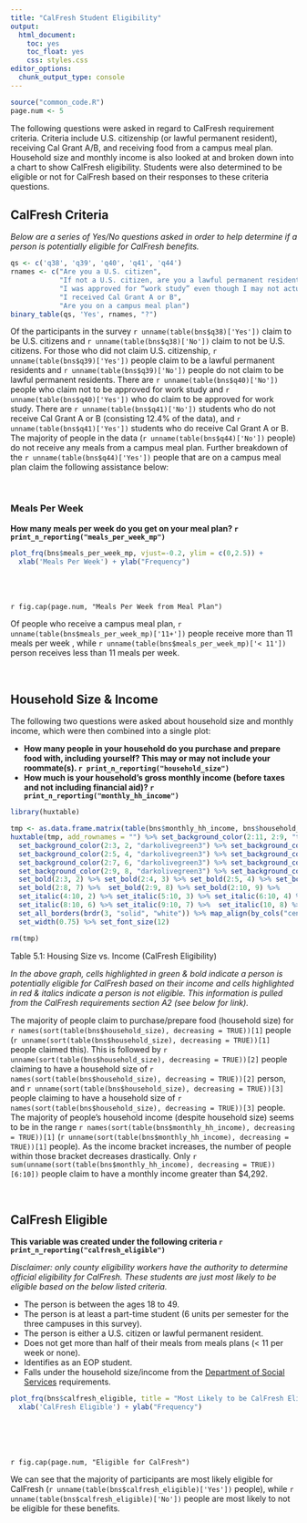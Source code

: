 ```yaml
---
title: "CalFresh Student Eligibility"
output: 
  html_document: 
    toc: yes
    toc_float: yes
    css: styles.css
editor_options: 
  chunk_output_type: console
---
```


```r
source("common_code.R")
page.num <- 5
```

The following questions were asked in regard to CalFresh requirement criteria. Criteria include U.S. citizenship (or lawful permanent resident), receiving Cal Grant A/B, and receiving food from a campus meal plan. Household size and monthly income is also looked at and broken down into a chart to show CalFresh eligibility. Students were also determined to be eligible or not for CalFresh based on their responses to these criteria questions.

## CalFresh Criteria
*Below are a series of Yes/No questions asked in order to help determine if a person is potentially eligible for CalFresh benefits.*
```r
qs <- c('q38', 'q39', 'q40', 'q41', 'q44')
rnames <- c("Are you a U.S. citizen", 
            "If not a U.S. citizen, are you a lawful permanent resident (i.e. have a 'green card')",
            "I was approved for “work study” even though I may not actually have a work study job placement",
            "I received Cal Grant A or B",
            "Are you on a campus meal plan")
binary_table(qs, 'Yes', rnames, "?")
```
Of the participants in the survey `r unname(table(bns$q38)['Yes'])` claim to be U.S. citizens and `r unname(table(bns$q38)['No'])` claim to not be U.S. citizens. For those who did not claim U.S. citizenship, `r unname(table(bns$q39)['Yes'])` people claim to be a lawful permanent residents and `r unname(table(bns$q39)['No'])` people do not claim to be lawful permanent residents. There are `r unname(table(bns$q40)['No'])` people who claim not to be approved for work study and `r unname(table(bns$q40)['Yes'])` who do claim to be approved for work study. There are `r unname(table(bns$q41)['No'])` students who do not receive Cal Grant A or B (consisting 12.4% of the data), and `r unname(table(bns$q41)['Yes'])` students who do receive Cal Grant A or B. The majority of people in the data (`r unname(table(bns$q44)['No'])` people) do not receive any meals from a campus meal plan. Further breakdown of the `r unname(table(bns$q44)['Yes'])` people that are on a campus meal plan claim the following assistance below:

<br>

### Meals Per Week
**How many meals per week do you get on your meal plan? `r print_n_reporting("meals_per_week_mp")`**

<div class = "row">
<div class = "col-md-6">
```r
plot_frq(bns$meals_per_week_mp, vjust=-0.2, ylim = c(0,2.5)) + 
  xlab('Meals Per Week') + ylab("Frequency")
```
</div>
  
<div class = "col-md-5">
<br><br><br>`r fig.cap(page.num, "Meals Per Week from Meal Plan")` <br> 

Of people who receive a campus meal plan, `r unname(table(bns$meals_per_week_mp)['11+'])` people receive more than 11 meals per week , while `r unname(table(bns$meals_per_week_mp)['< 11'])` person receives less than 11 meals per week. 

</div>
</div>

<br>

## Household Size & Income
The following two questions were asked about household size and monthly income, which were then combined into a single plot:

- **How many people in your household do you purchase and prepare food with, including yourself? This may or may not include your roommate(s). `r print_n_reporting("household_size")`**
- **How much is your household's gross monthly income (before taxes and not including financial aid)? `r print_n_reporting("monthly_hh_income")`**

```r
library(huxtable)

tmp <- as.data.frame.matrix(table(bns$monthly_hh_income, bns$household_size))
huxtable(tmp, add_rownames = "") %>% set_background_color(2:11, 2:9, "tomato") %>%
  set_background_color(2:3, 2, "darkolivegreen3") %>% set_background_color(2:4, 3, "darkolivegreen3") %>% 
  set_background_color(2:5, 4, "darkolivegreen3") %>% set_background_color(2:6, 5, "darkolivegreen3") %>% 
  set_background_color(2:7, 6, "darkolivegreen3") %>% set_background_color(2:8, 7, "darkolivegreen3") %>% 
  set_background_color(2:9, 8, "darkolivegreen3") %>% set_background_color(2:10, 9, "darkolivegreen3") %>% 
  set_bold(2:3, 2) %>% set_bold(2:4, 3) %>% set_bold(2:5, 4) %>% set_bold(2:6, 5) %>% set_bold(2:7, 6) %>% 
  set_bold(2:8, 7) %>%  set_bold(2:9, 8) %>% set_bold(2:10, 9) %>% 
  set_italic(4:10, 2) %>% set_italic(5:10, 3) %>% set_italic(6:10, 4) %>% set_italic(7:10, 5) %>% 
  set_italic(8:10, 6) %>% set_italic(9:10, 7) %>%  set_italic(10, 8) %>% set_italic(11, 9) %>%
  set_all_borders(brdr(3, "solid", "white")) %>% map_align(by_cols("center")) %>%
  set_width(0.75) %>% set_font_size(12)

rm(tmp)
```
Table 5.1: Housing Size vs. Income (CalFresh Eligibility)

*In the above graph, cells highlighted in green & bold indicate a person is potentially eligible for CalFresh based on their income and cells highlighted in red & italics indicate a person is not eligible. This information is pulled from the CalFresh requirements section A2 (see below for link).*

The majority of people claim to purchase/prepare food (household size) for `r names(sort(table(bns$household_size), decreasing = TRUE))[1]` people (`r unname(sort(table(bns$household_size), decreasing = TRUE))[1]` people claimed this). This is followed by `r unname(sort(table(bns$household_size), decreasing = TRUE))[2]` people claiming to have a household size of `r names(sort(table(bns$household_size), decreasing = TRUE))[2]` person, and `r unname(sort(table(bns$household_size), decreasing = TRUE))[3]` people claiming to have a household size of `r names(sort(table(bns$household_size), decreasing = TRUE))[3]` people. The majority of people's household income (despite household size) seems to be in the range `r names(sort(table(bns$monthly_hh_income), decreasing = TRUE))[1]` (`r unname(sort(table(bns$monthly_hh_income), decreasing = TRUE))[1]` people). As the income bracket increases, the number of people within those bracket decreases drastically. Only `r sum(unname(sort(table(bns$monthly_hh_income), decreasing = TRUE))[6:10])` people claim to have a monthly income greater than \$4,292.

<br>

## CalFresh Eligible
**This variable was created under the following criteria `r print_n_reporting("calfresh_eligible")`**

*Disclaimer: only county eligibility workers have the authority to determine official eligibility for CalFresh. These students are just most likely to be eligible based on the below listed criteria.*

- The person is between the ages 18 to 49.  
- The person is at least a part-time student (6 units per semester for the three campuses in this survey).  
- The person is either a U.S. citizen or lawful permanent resident.  
- Does not get more than half of their meals from meals plans (< 11 per week or none).  
- Identifies as an EOP student.  
- Falls under the household size/income from the [Department of Social Services](https://www.cdss.ca.gov/inforesources/cdss-programs/calfresh/eligibility-and-issuance-requirements#income) requirements.

<div class = "row">
<div class = "col-md-6">
```r
plot_frq(bns$calfresh_eligible, title = "Most Likely to be CalFresh Eligible") + 
  xlab('CalFresh Eligible') + ylab("Frequency")
```
</div>
  
<div class = "col-md-5">
<br><br><br><br>`r fig.cap(page.num, "Eligible for CalFresh")` <br> 

We can see that the majority of participants are most likely eligible for CalFresh (`r unname(table(bns$calfresh_eligible)['Yes'])` people), while `r unname(table(bns$calfresh_eligible)['No'])` people are most likely to not be eligible for these benefits.
</div>
</div>

<br />

<!-- ### `r emoji.1` `r emoji.2` Campus Breakdown -->
<!-- <details> -->
<!-- <summary> Click here for campus breakdown of CalFresh eligible students. </summary> -->
<!-- ```{r, fig.width=5, fig.height=3.8} -->
<!-- plot_grpfrq(bns$school, bns$calfresh_eligible, geom.colors = campus.colors[c(2,1)],  -->
<!--             wrap.labels = 21, legend.title = "Potentially Eligible", show.prc = FALSE) +  -->
<!--   xlab('Campus') + ylab("Frequency") +  -->
<!--   theme(legend.position="top") -->
<!-- ``` -->
<!-- `r fig.cap(page.num, "CalFresh Eligible by Campus")` -->

<!-- From the figure above, we can see that Chico has the most students who fall under the category of potentially being eligible for CalFresh. Both Fresno and Northridge have around one third less students who are potentially eligible for CalFresh, with nearly identical numbers. -->

</details>
<br />




